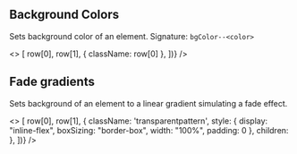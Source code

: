 
<Meta title="Style Utilities/Background"  />

## Background Colors
Sets background color of an element. Signature: `bgColor--<color>`

<Story name="Background Colors">
  <>
    <TableLayout
      isCSS
      headers={['class', 'description', 'sample']}
      rows={[
        ['bgColor--white', 'Sets background color `var(--color-white)`'],
        ['bgColor--haze', 'Sets background color `var(--color-haze)`'],
        ['bgColor--lightGray', 'Sets background color `var(--color-lightGray)`'],
        ['bgColor--orange', 'Sets background color `var(--color-orange)`'],
        ['bgColor--charcoal', 'Sets background color `var(--color-charcoal)`'],
        ['bgColor--navy', 'Sets background color `var(--color-navy)`'],
        ['bgColor--blue', 'Sets background color `var(--color-blue)`'],
        ['bgColor--aqua', 'Sets background color `var(--color-aqua)`'],
        ['bgColor--gray', 'Sets background color `var(--color-gray)`'],
        ['bgColor--red', 'Sets background color `var(--color-red)`'],
        ['bgColor--purple', 'Sets background color `var(--color-purple)`'],
      ].map(row => [
        row[0],
        row[1],
        { className: row[0] },
      ])}
    />
  </>
</Story>

## Fade gradients
Sets background of an element to a linear gradient simulating a fade effect.

<Story name="Fade gradients">
  <>
    <TableLayout
      isCSS
      headers={['class', 'description', 'sample']}
      rows={[
        ['fade--left--white', 'Sets linear gradient from left (white) to right (transparent)'],
        ['fade--top--white', 'Sets linear gradient from top (white) to bottom (transparent)'],
        ['fade--bottom--white', 'Sets linear gradient from bottom (white) to top (transparent)'],
        ['fade--right--white', 'Sets linear gradient from right (white) to left (transparent)'],
        ['fade--left--haze', 'Sets linear gradient from left (haze) to right (transparent)'],
        ['fade--top--haze', 'Sets linear gradient from top (haze) to bottom (transparent)'],
        ['fade--bottom--haze', 'Sets linear gradient from bottom (haze) to top (transparent)'],
        ['fade--right--haze', 'Sets linear gradient from right (haze) to left (transparent)'],
      ].map(row => [
        row[0],
        row[1],
        { 
          className: 'transparentpattern',
          style: {
            display: "inline-flex",
            boxSizing: "border-box",
            width: "100%",
            padding: 0
          },
          children: <div className={row[0]} style={{ width: "100%", height: "52px" }} />
        },
      ])}
    />
  </>
</Story>
